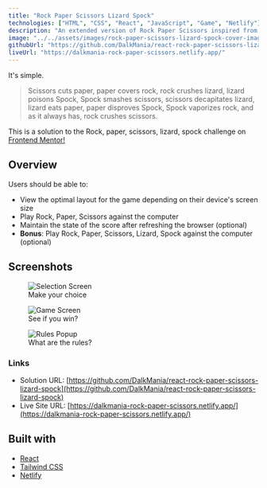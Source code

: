 ```yaml
---
title: "Rock Paper Scissors Lizard Spock"
technologies: ["HTML", "CSS", "React", "JavaScript", "Game", "Netlify"]
description: "An extended version of Rock Paper Scissors inspired from the sitcom - The Big Bang Theory. "
image: "../../assets/images/rock-paper-scissors-lizard-spock-cover-image.jpg"
githubUrl: "https://github.com/DalkMania/react-rock-paper-scissors-lizard-spock"
liveUrl: "https://dalkmania-rock-paper-scissors.netlify.app/"
---
```



It's simple.

<blockquote>
  Scissors cuts paper, paper covers rock, rock crushes lizard, lizard poisons Spock, Spock smashes scissors, scissors
  decapitates lizard, lizard eats paper, paper disproves Spock, Spock vaporizes rock, and as it always has, rock crushes
  scissors.
</blockquote>

This is a solution to the Rock, paper, scissors, lizard, spock challenge on [Frontend Mentor!](https://www.frontendmentor.io/challenges/rock-paper-scissors-game-pTgwgvgH)

## Overview

Users should be able to:

- View the optimal layout for the game depending on their device's screen size
- Play Rock, Paper, Scissors against the computer
- Maintain the state of the score after refreshing the browser (optional)
- **Bonus**: Play Rock, Paper, Scissors, Lizard, Spock against the computer (optional)

## Screenshots

<figure class="figure figure--center">
  <Image
    src={FirstImage}
    alt="Selection Screen"
    width={FirstImage.width}
    height={FirstImage.height}
    format={"webp"}
    aspectRatio={FirstImage.width / FirstImage.height}
  />
  <figcaption class="figure__caption">Make your choice</figcaption>
</figure>

<figure class="figure figure--center">
  <Image
    src={SecondImage}
    alt="Game Screen"
    width={SecondImage.width}
    height={SecondImage.height}
    format={"webp"}
    aspectRatio={SecondImage.width / SecondImage.height}
  />
  <figcaption class="figure__caption">See if you win?</figcaption>
</figure>

<figure class="figure figure--center">
  <Image
    src={ThirdImage}
    alt="Rules Popup"
    width={ThirdImage.width}
    height={ThirdImage.height}
    format={"webp"}
    aspectRatio={ThirdImage.width / ThirdImage.height}
  />
  <figcaption class="figure__caption">What are the rules?</figcaption>
</figure>

### Links

- Solution URL: [https://github.com/DalkMania/react-rock-paper-scissors-lizard-spock](https://github.com/DalkMania/react-rock-paper-scissors-lizard-spock)
- Live Site URL: [https://dalkmania-rock-paper-scissors.netlify.app/](https://dalkmania-rock-paper-scissors.netlify.app/)

## Built with

- [React](https://reactjs.org/)
- [Tailwind CSS](https://tailwindcss.com/)
- [Netlify](https://netlify.com/)
